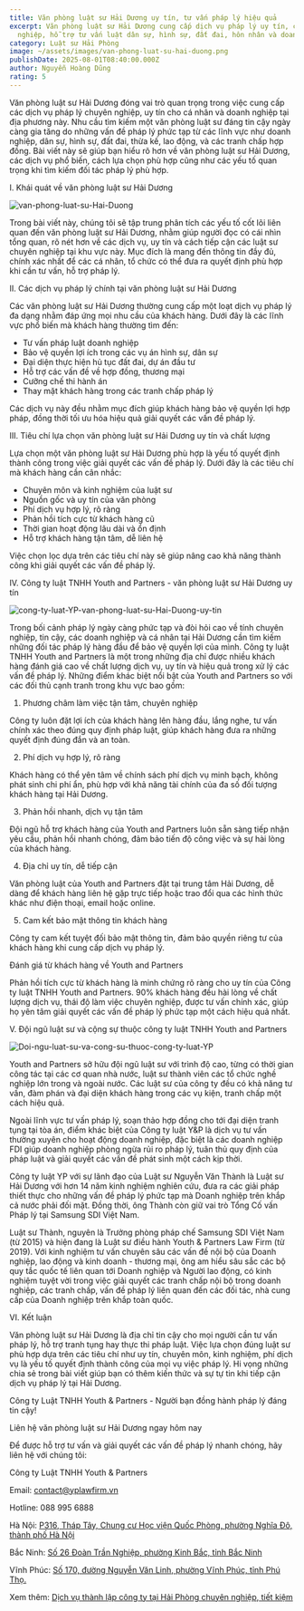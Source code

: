 ```yaml
---
title: Văn phòng luật sư Hải Dương uy tín, tư vấn pháp lý hiệu quả
excerpt: Văn phòng luật sư Hải Dương cung cấp dịch vụ pháp lý uy tín, chuyên
  nghiệp, hỗ trợ tư vấn luật dân sự, hình sự, đất đai, hôn nhân và doanh nghiệp.
category: Luật sư Hải Phòng
image: ~/assets/images/van-phong-luat-su-hai-duong.png
publishDate: 2025-08-01T08:40:00.000Z
author: Nguyễn Hoàng Dũng
rating: 5
---
```


Văn phòng luật sư Hải Dương đóng vai trò quan trọng trong việc cung cấp các dịch vụ pháp lý chuyên nghiệp, uy tín cho cá nhân và doanh nghiệp tại địa phương này. Nhu cầu tìm kiếm một văn phòng luật sư đáng tin cậy ngày càng gia tăng do những vấn đề pháp lý phức tạp từ các lĩnh vực như doanh nghiệp, dân sự, hình sự, đất đai, thừa kế, lao động, và các tranh chấp hợp đồng. Bài viết này sẽ giúp bạn hiểu rõ hơn về văn phòng luật sư Hải Dương, các dịch vụ phổ biến, cách lựa chọn phù hợp cũng như các yếu tố quan trọng khi tìm kiếm đối tác pháp lý phù hợp.

I.	Khái quát về văn phòng luật sư Hải Dương

![van-phong-luat-su-Hai-Duong](~/assets/images/van-phong-luat-su-hai-duong.png "văn phòng luật sư Hải Dương")

Trong bài viết này, chúng tôi sẽ tập trung phân tích các yếu tố cốt lõi liên quan đến văn phòng luật sư Hải Dương, nhằm giúp người đọc có cái nhìn tổng quan, rõ nét hơn về các dịch vụ, uy tín và cách tiếp cận các luật sư chuyên nghiệp tại khu vực này. Mục đích là mang đến thông tin đầy đủ, chính xác nhất để các cá nhân, tổ chức có thể đưa ra quyết định phù hợp khi cần tư vấn, hỗ trợ pháp lý.

II.	Các dịch vụ pháp lý chính tại văn phòng luật sư Hải Dương

Các văn phòng luật sư Hải Dương thường cung cấp một loạt dịch vụ pháp lý đa dạng nhằm đáp ứng mọi nhu cầu của khách hàng. Dưới đây là các lĩnh vực phổ biến mà khách hàng thường tìm đến:

* Tư vấn pháp luật doanh nghiệp
* Bảo vệ quyền lợi ích trong các vụ án hình sự, dân sự
* Đại diện thực hiện hủ tục đất đai, dự án đầu tư
* Hỗ trợ các vấn đề về hợp đồng, thương mại
* Cưỡng chế thi hành án
* Thay mặt khách hàng trong các tranh chấp pháp lý

Các dịch vụ này đều nhằm mục đích giúp khách hàng bảo vệ quyền lợi hợp pháp, đồng thời tối ưu hóa hiệu quả giải quyết các vấn đề pháp lý.

III.	Tiêu chí lựa chọn văn phòng luật sư Hải Dương uy tín và chất lượng

Lựa chọn một văn phòng luật sư Hải Dương phù hợp là yếu tố quyết định thành công trong việc giải quyết các vấn đề pháp lý. Dưới đây là các tiêu chí mà khách hàng cần cân nhắc:

* Chuyên môn và kinh nghiệm của luật sư
* Nguồn gốc và uy tín của văn phòng
* Phí dịch vụ hợp lý, rõ ràng
* Phản hồi tích cực từ khách hàng cũ
* Thời gian hoạt động lâu dài và ổn định
* Hỗ trợ khách hàng tận tâm, dễ liên hệ

Việc chọn lọc dựa trên các tiêu chí này sẽ giúp nâng cao khả năng thành công khi giải quyết các vấn đề pháp lý.

IV.	Công ty luật TNHH Youth and Partners -  văn phòng luật sư Hải Dương uy tín

![cong-ty-luat-YP-van-phong-luat-su-Hai-Duong-uy-tin](~/assets/images/cong-ty-luat-yp-van-phong-luat-su-hai-duong-uy-tin.png "Công ty luật YP - Văn phòng luật sư Hải Dương uy tín")

Trong bối cảnh pháp lý ngày càng phức tạp và đòi hỏi cao về tính chuyên nghiệp, tin cậy, các doanh nghiệp và cá nhân tại Hải Dương cần tìm kiếm những đối tác pháp lý hàng đầu để bảo vệ quyền lợi của mình.  Công ty luật TNHH Youth and Partners là một trong những địa chỉ được nhiều khách hàng đánh giá cao về chất lượng dịch vụ, uy tín và hiệu quả trong xử lý các vấn đề pháp lý. Những điểm khác biệt nổi bật của Youth and Partners so với các đối thủ cạnh tranh trong khu vực bao gồm:

1. Phương châm làm việc tận tâm, chuyên nghiệp

Công ty luôn đặt lợi ích của khách hàng lên hàng đầu, lắng nghe, tư vấn chính xác theo đúng quy định pháp luật, giúp khách hàng đưa ra những quyết định đúng đắn và an toàn.

2. Phí dịch vụ hợp lý, rõ ràng

Khách hàng có thể yên tâm về chính sách phí dịch vụ minh bạch, không phát sinh chi phí ẩn, phù hợp với khả năng tài chính của đa số đối tượng khách hàng tại Hải Dương.

3. Phản hồi nhanh, dịch vụ tận tâm

Đội ngũ hỗ trợ khách hàng của Youth and Partners luôn sẵn sàng tiếp nhận yêu cầu, phản hồi nhanh chóng, đảm bảo tiến độ công việc và sự hài lòng của khách hàng.

4. Địa chỉ uy tín, dễ tiếp cận

Văn phòng luật của Youth and Partners đặt tại trung tâm Hải Dương, dễ dàng để khách hàng liên hệ gặp trực tiếp hoặc trao đổi qua các hình thức khác như điện thoại, email hoặc online.

5. Cam kết bảo mật thông tin khách hàng

Công ty cam kết tuyệt đối bảo mật thông tin, đảm bảo quyền riêng tư của khách hàng khi cung cấp dịch vụ pháp lý.

Đánh giá từ khách hàng về Youth and Partners

Phản hồi tích cực từ khách hàng là minh chứng rõ ràng cho uy tín của Công ty luật TNHH Youth and Partners. 90%  khách hàng đều hài lòng về chất lượng dịch vụ, thái độ làm việc chuyên nghiệp, được tư vấn chính xác, giúp họ yên tâm giải quyết các vấn đề pháp lý phức tạp một cách hiệu quả nhất.

V.	Đội ngũ luật sư và cộng sự thuộc công ty luật TNHH Youth and Partners

![Doi-ngu-luat-su-va-cong-su-thuoc-cong-ty-luat-YP](~/assets/images/doi-ngu-luat-su-va-cong-su-thuoc-cong-ty-luat-yp.png "Đội ngũ luật sư và cộng sự thuộc công ty luật YP")

Youth and Partners sở hữu đội ngũ luật sư với trình độ cao, từng có thời gian công tác tại các cơ quan nhà nước, luật sư thành viên các tổ chức nghề nghiệp lớn trong và ngoài nước. Các luật sư của công ty đều có khả năng tư vấn, đàm phán và đại diện khách hàng trong các vụ kiện, tranh chấp một cách hiệu quả.

Ngoài lĩnh vực tư vấn pháp lý, soạn thảo hợp đồng cho tới đại diện tranh tụng tại tòa án, điểm khác biệt của Công ty luật Y&P là dịch vụ tư vấn thường xuyên cho hoạt động doanh nghiệp, đặc biệt là các doanh nghiệp FDI giúp doanh nghiệp phòng ngừa rủi ro pháp lý, tuân thủ quy định của pháp luật và giải quyết các vấn đề phát sinh một cách kịp thời.

Công ty luật YP với sự lãnh đạo của Luật sư Nguyễn Văn Thành là Luật sư Hải Dương với hơn 14 năm kinh nghiệm nghiên cứu, đưa ra các giải pháp thiết thực cho những vấn đề pháp lý phức tạp mà Doanh nghiệp trên khắp cả nước phải đối mặt. Đồng thời, ông Thành còn giữ vai trò Tổng Cố vấn Pháp lý tại Samsung SDI Việt Nam.

Luật sư Thành, nguyên là Trưởng phòng pháp chế Samsung SDI Việt Nam (từ 2015) và hiện đang là Luật sư điều hành Youth & Partners Law Firm (từ 2019). Với kinh nghiệm tư vấn chuyên sâu các vấn đề nội bộ của Doanh nghiệp, lao động và kinh doanh - thương mại, ông am hiểu sâu sắc các bộ quy tắc quốc tế liên quan tới Doanh nghiệp và Người lao động, có kinh nghiệm tuyệt vời trong việc giải quyết các tranh chấp nội bộ trong doanh nghiệp, các tranh chấp, vấn đề pháp lý liên quan đến các đối tác, nhà cung cấp của Doanh nghiệp trên khắp toàn quốc.

VI.	Kết luận

Văn phòng luật sư Hải Dương là địa chỉ tin cậy cho mọi người cần tư vấn pháp lý, hỗ trợ tranh tụng hay thực thi pháp luật. Việc lựa chọn đúng luật sư phù hợp dựa trên các tiêu chí như uy tín, chuyên môn, kinh nghiệm, phí dịch vụ là yếu tố quyết định thành công của mọi vụ việc pháp lý. Hi vọng những chia sẻ trong bài viết giúp bạn có thêm kiến thức và sự tự tin khi tiếp cận dịch vụ pháp lý tại Hải Dương.

Công ty Luật TNHH Youth & Partners - Người bạn đồng hành pháp lý đáng tin cậy!

Liên hệ văn phòng luật sư Hải Dương ngay hôm nay

Để được hỗ trợ tư vấn và giải quyết các vấn đề pháp lý nhanh chóng, hãy liên hệ với chúng tôi:

Công ty Luật TNHH Youth & Partners

Email: contact@yplawfirm.vn

Hotline: 088 995 6888

Hà Nội: [P316, Tháp Tây, Chung cư Học viện Quốc Phòng, phường Nghĩa Đô, thành phố Hà Nội](https://goo.gl/maps/3mxawLHAppA5zsPx9)

Bắc Ninh: [Số 26 Đoàn Trần Nghiệp, phường Kinh Bắc, tỉnh Bắc Ninh](https://maps.app.goo.gl/k7wnHwawNgTG9JW66)

Vĩnh Phúc: [Số 170, đường Nguyễn Văn Linh, phường Vĩnh Phúc, tỉnh Phú Thọ.](https://maps.app.goo.gl/iyeEMYfn8SBjvP1X6)

[](https://maps.app.goo.gl/iyeEMYfn8SBjvP1X6)Xem thêm: [ Dịch vụ thành lập công ty tại Hải Phòng chuyên nghiệp, tiết kiệm](https://yplawfirm.vn/tin-tuc/dich-vu-thanh-lap-cong-ty-tai-hai-phong-chuyen-nghiep-tiet-kiem)

<YouTube id="ogmawcRytrA" />
